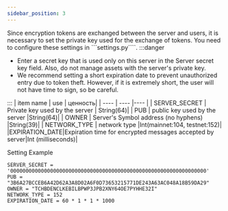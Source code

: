 ```yaml
---
sidebar_position: 3
---
```


Since encryption tokens are exchanged between the server and users, it is necessary to set the private key used for the exchange of tokens.
You need to configure these settings in ```settings.py````.
:::danger

- Enter a secret key that is used only on this server in the Server secret key field. Also, do not manage assets with the server's private key.
- We recommend setting a short expiration date to prevent unauthorized entry due to token theft. However, if it is extremely short, the user will not have time to sign, so be careful.

:::
|  item name  |  use  | ценность|
| ---- | ---- |---- |
|  SERVER_SECRET  |  Private key used by the server  | String(64)|
|  PUB  | public key used by the server |String(64)|
|  OWNER  |  Server's Symbol address (no hyphens) |String(39)|
|  NETWORK_TYPE  |  network type  |Int(mainnet:104, testnet:152)|
|EXPIRATION_DATE|Expiration time for encrypted messages accepted by server|Int (milliseconds)|

Setting Example
```
SERVER_SECRET = '0000000000000000000000000000000000000000000000000000000000000000'
PUB = "3B6A27BCCEB6A42D62A3A8D02A6F0D73653215771DE243A63AC048A18B59DA29"
OWNER = "TCHBDENCLKEBILBPWP3JPB2XNY64OE7PYHHE32I"
NETWORK_TYPE = 152
EXPIRATION_DATE = 60 * 1 * 1 * 1000
```
